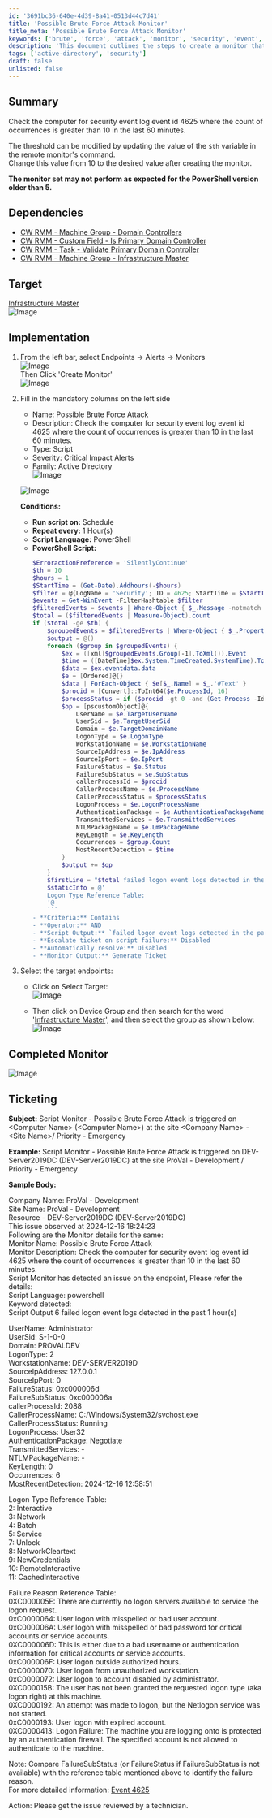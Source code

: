 ```yaml
---
id: '3691bc36-640e-4d39-8a41-0513d44c7d41'
title: 'Possible Brute Force Attack Monitor'
title_meta: 'Possible Brute Force Attack Monitor'
keywords: ['brute', 'force', 'attack', 'monitor', 'security', 'event', 'log', 'id', '4625']
description: 'This document outlines the steps to create a monitor that checks for security event log event ID 4625 where the count of occurrences exceeds a specified threshold in the last 60 minutes. It includes implementation details, dependencies, and ticketing information for alerts related to possible brute force attacks on endpoints.'
tags: ['active-directory', 'security']
draft: false
unlisted: false
---
```

## Summary

Check the computer for security event log event id 4625 where the count of occurrences is greater than 10 in the last 60 minutes.

The threshold can be modified by updating the value of the `$th` variable in the remote monitor's command.  
Change this value from 10 to the desired value after creating the monitor.

**The monitor set may not perform as expected for the PowerShell version older than 5.**

## Dependencies

- [CW RMM - Machine Group - Domain Controllers](https://proval.itglue.com/DOC-5078775-14036214)
- [CW RMM - Custom Field - Is Primary Domain Controller](https://proval.itglue.com/DOC-5078775-14036215)
- [CW RMM - Task - Validate Primary Domain Controller](https://proval.itglue.com/DOC-5078775-14036218)
- [CW RMM - Machine Group - Infrastructure Master](https://proval.itglue.com/DOC-5078775-14029455)

## Target

[Infrastructure Master](https://proval.itglue.com/DOC-5078775-14029455)  
![Image](../../../static/img/Possible-Brute-Force-Attack/image_1.png)

## Implementation

1. From the left bar, select Endpoints → Alerts → Monitors  
   ![Image](../../../static/img/Possible-Brute-Force-Attack/image_2.png)  
   Then Click 'Create Monitor'  
   ![Image](../../../static/img/Possible-Brute-Force-Attack/image_3.png)

2. Fill in the mandatory columns on the left side
   - Name: Possible Brute Force Attack
   - Description: Check the computer for security event log event id 4625 where the count of occurrences is greater than 10 in the last 60 minutes.
   - Type: Script
   - Severity: Critical Impact Alerts
   - Family: Active Directory  
   ![Image](../../../static/img/Possible-Brute-Force-Attack/image_4.png)

   ![Image](../../../static/img/Possible-Brute-Force-Attack/image_5.png)  
   
   **Conditions:**
   - **Run script on:** Schedule
   - **Repeat every:** 1 Hour(s)
   - **Script Language:** PowerShell
   - **PowerShell Script:**
     ```powershell
     $ErroractionPreference = 'SilentlyContinue'
     $th = 10
     $hours = 1
     $StartTime = (Get-Date).Addhours(-$hours)
     $filter = @{LogName = 'Security'; ID = 4625; StartTime = $StartTime}
     $events = Get-WinEvent -FilterHashtable $filter
     $filteredEvents = $events | Where-Object { $_.Message -notmatch 'Logon Type://s+4' -and $_.Message -notmatch 'Logon Type://s+5' }
     $total = ($filteredEvents | Measure-Object).count
     if ($total -ge $th) {
         $groupedEvents = $filteredEvents | Where-Object { $_.Properties.Value -match '//S' } | Group-Object  @{ Expression = { $_.Properties.Value } }, @{ Expression = { $_.Properties.Value } }
         $output = @()
         foreach ($group in $groupedEvents) {
             $ex = ([xml]$groupedEvents.Group[-1].ToXml()).Event
             $time = ([DateTime]$ex.System.TimeCreated.SystemTime).ToString('yyyy-MM-dd HH:mm:ss')
             $data = $ex.eventdata.data
             $e = [Ordered]@{}
             $data | ForEach-Object { $e[$_.Name] = $_.'#Text' }
             $procid = [Convert]::ToInt64($e.ProcessId, 16)
             $processStatus = if ($procid -gt 0 -and (Get-Process -Id $procid)) { 'Running' } else { 'Not Running' }
             $op = [pscustomObject]@{
                 UserName = $e.TargetUserName
                 UserSid = $e.TargetUserSid
                 Domain = $e.TargetDomainName
                 LogonType = $e.LogonType
                 WorkstationName = $e.WorkstationName
                 SourceIpAddress = $e.IpAddress
                 SourceIpPort = $e.IpPort
                 FailureStatus = $e.Status
                 FailureSubStatus = $e.SubStatus
                 callerProcessId = $procid
                 CallerProcessName = $e.ProcessName
                 CallerProcessStatus = $processStatus
                 LogonProcess = $e.LogonProcessName
                 AuthenticationPackage = $e.AuthenticationPackageName
                 TransmittedServices = $e.TransmittedServices
                 NTLMPackageName = $e.LmPackageName
                 KeyLength = $e.KeyLength
                 Occurrences = $group.Count
                 MostRecentDetection = $time
             }
             $output += $op
         }
         $firstLine = "$total failed logon event logs detected in the past $hours hour(s)`n"
         $staticInfo = @'
         Logon Type Reference Table:
         '@
         ```
     - **Criteria:** Contains
     - **Operator:** AND
     - **Script Output:** `failed logon event logs detected in the past`
     - **Escalate ticket on script failure:** Disabled
     - **Automatically resolve:** Disabled
     - **Monitor Output:** Generate Ticket

3. Select the target endpoints:
   - Click on Select Target:  
   ![Image](../../../static/img/Possible-Brute-Force-Attack/image_6.png)

   - Then click on Device Group and then search for the word '[Infrastructure Master](https://proval.itglue.com/DOC-5078775-14029455)', and then select the group as shown below:  
   ![Image](../../../static/img/Possible-Brute-Force-Attack/image_7.png)

## Completed Monitor

![Image](../../../static/img/Possible-Brute-Force-Attack/image_8.png)

## Ticketing

**Subject:** Script Monitor - Possible Brute Force Attack is triggered on \<Computer Name> (\<Computer Name>) at the site \<Company Name> - \<Site Name>/ Priority - Emergency

**Example:** Script Monitor - Possible Brute Force Attack is triggered on DEV-Server2019DC (DEV-Server2019DC) at the site ProVal - Development / Priority - Emergency

**Sample Body:**

Company Name: ProVal - Development  
Site Name: ProVal - Development  
Resource - DEV-Server2019DC (DEV-Server2019DC)  
This issue observed at 2024-12-16 18:24:23  
Following are the Monitor details for the same:  
Monitor Name: Possible Brute Force Attack  
Monitor Description: Check the computer for security event log event id 4625 where the count of occurrences is greater than 10 in the last 60 minutes.  
Script Monitor has detected an issue on the endpoint, Please refer the details:  
Script Language: powershell  
Keyword detected:  
Script Output 6 failed logon event logs detected in the past 1 hour(s)  

UserName: Administrator  
UserSid: S-1-0-0  
Domain: PROVALDEV  
LogonType: 2  
WorkstationName: DEV-SERVER2019D  
SourceIpAddress: 127.0.0.1  
SourceIpPort: 0  
FailureStatus: 0xc000006d  
FailureSubStatus: 0xc000006a  
callerProcessId: 2088  
CallerProcessName: C:/Windows/System32/svchost.exe  
CallerProcessStatus: Running  
LogonProcess: User32  
AuthenticationPackage: Negotiate  
TransmittedServices: -  
NTLMPackageName: -  
KeyLength: 0  
Occurrences: 6  
MostRecentDetection: 2024-12-16 12:58:51  

Logon Type Reference Table:  
2: Interactive  
3: Network  
4: Batch  
5: Service  
7: Unlock  
8: NetworkCleartext  
9: NewCredentials  
10: RemoteInteractive  
11: CachedInteractive  

Failure Reason Reference Table:  
0XC000005E: There are currently no logon servers available to service the logon request.  
0xC0000064: User logon with misspelled or bad user account.  
0xC000006A: User logon with misspelled or bad password for critical accounts or service accounts.  
0XC000006D: This is either due to a bad username or authentication information for critical accounts or service accounts.  
0xC000006F: User logon outside authorized hours.  
0xC0000070: User logon from unauthorized workstation.  
0xC0000072: User logon to account disabled by administrator.  
0XC000015B: The user has not been granted the requested logon type (aka logon right) at this machine.  
0XC0000192: An attempt was made to logon, but the Netlogon service was not started.  
0xC0000193: User logon with expired account.  
0XC0000413: Logon Failure: The machine you are logging onto is protected by an authentication firewall. The specified account is not allowed to authenticate to the machine.  

Note: Compare FailureSubStatus (or FailureStatus if FailureSubStatus is not available) with the reference table mentioned above to identify the failure reason.  
For more detailed information: [Event 4625](https://learn.microsoft.com/en-us/previous-versions/windows/it-pro/windows-10/security/threat-protection/auditing/event-4625)  

Action: Please get the issue reviewed by a technician.












